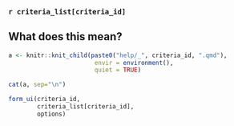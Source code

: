 ### `r criteria_list[criteria_id]`

::: {.callout-tip collapse="true"}
## What does this mean?

```r
a <- knitr::knit_child(paste0("help/_", criteria_id, ".qmd"), 
                        envir = environment(), 
                        quiet = TRUE)

cat(a, sep="\n")
```
:::

```r
form_ui(criteria_id, 
        criteria_list[criteria_id], 
        options)
```